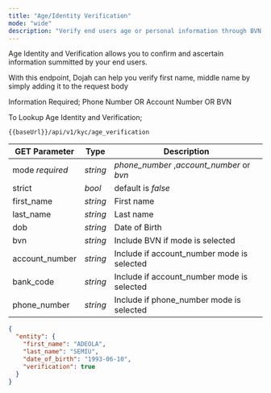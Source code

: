 ```yaml
---
title: "Age/Identity Verification"
mode: "wide"
description: "Verify end users age or personal information through BVN, account numbers etc."
---
```



Age Identity and Verification allows you to confirm and ascertain information summitted by your end users.

With this endpoint, Dojah can help you verify first name, middle name by simply adding it to the request body

Information Required; Phone Number OR Account Number OR BVN

To Lookup Age Identity and Verification;

```text [GET]
{{baseUrl}}/api/v1/kyc/age_verification
```

| GET Parameter | Type | Description |
| --- | --- | --- |
| mode _required_ | _string_ | _phone\_number_ ,_account\_number_ or _bvn_ |
| strict | _bool_ | default is _false_ |
| first\_name | _string_ | First name |
| last\_name | _string_ | Last name |
| dob | _string_ | Date of Birth |
| bvn | _string_ | Include BVN if mode is selected |
| account\_number | _string_ | Include if account\_number mode is selected |
| bank\_code | _string_ | Include if account\_number mode is selected |
| phone\_number | _string_ | Include if phone\_number mode is selected |

```json Response
{
  "entity": {
    "first_name": "ADEOLA",
    "last_name": "SEMIU",
    "date_of_birth": "1993-06-10",
    "verification": true
  }
}
```
